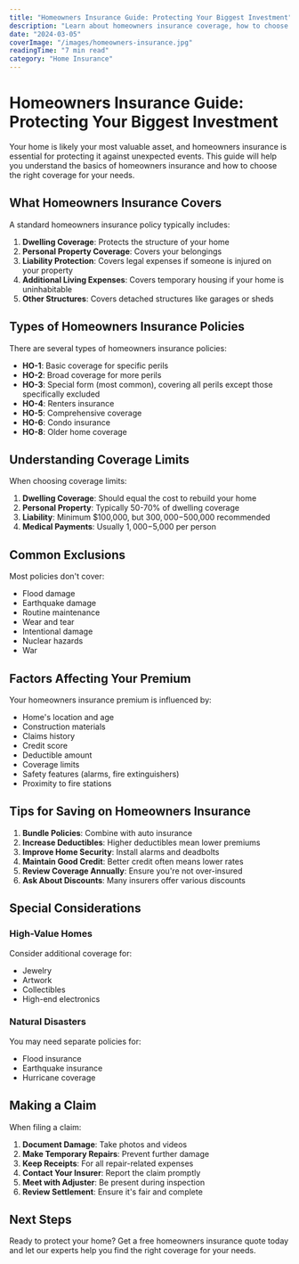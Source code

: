 ```yaml
---
title: "Homeowners Insurance Guide: Protecting Your Biggest Investment"
description: "Learn about homeowners insurance coverage, how to choose the right policy, and tips for saving on your premium while ensuring adequate protection."
date: "2024-03-05"
coverImage: "/images/homeowners-insurance.jpg"
readingTime: "7 min read"
category: "Home Insurance"
---
```


# Homeowners Insurance Guide: Protecting Your Biggest Investment

Your home is likely your most valuable asset, and homeowners insurance is essential for protecting it against unexpected events. This guide will help you understand the basics of homeowners insurance and how to choose the right coverage for your needs.

## What Homeowners Insurance Covers

A standard homeowners insurance policy typically includes:

1. **Dwelling Coverage**: Protects the structure of your home
2. **Personal Property Coverage**: Covers your belongings
3. **Liability Protection**: Covers legal expenses if someone is injured on your property
4. **Additional Living Expenses**: Covers temporary housing if your home is uninhabitable
5. **Other Structures**: Covers detached structures like garages or sheds

## Types of Homeowners Insurance Policies

There are several types of homeowners insurance policies:

- **HO-1**: Basic coverage for specific perils
- **HO-2**: Broad coverage for more perils
- **HO-3**: Special form (most common), covering all perils except those specifically excluded
- **HO-4**: Renters insurance
- **HO-5**: Comprehensive coverage
- **HO-6**: Condo insurance
- **HO-8**: Older home coverage

## Understanding Coverage Limits

When choosing coverage limits:

1. **Dwelling Coverage**: Should equal the cost to rebuild your home
2. **Personal Property**: Typically 50-70% of dwelling coverage
3. **Liability**: Minimum $100,000, but $300,000-$500,000 recommended
4. **Medical Payments**: Usually $1,000-$5,000 per person

## Common Exclusions

Most policies don't cover:

- Flood damage
- Earthquake damage
- Routine maintenance
- Wear and tear
- Intentional damage
- Nuclear hazards
- War

## Factors Affecting Your Premium

Your homeowners insurance premium is influenced by:

- Home's location and age
- Construction materials
- Claims history
- Credit score
- Deductible amount
- Coverage limits
- Safety features (alarms, fire extinguishers)
- Proximity to fire stations

## Tips for Saving on Homeowners Insurance

1. **Bundle Policies**: Combine with auto insurance
2. **Increase Deductibles**: Higher deductibles mean lower premiums
3. **Improve Home Security**: Install alarms and deadbolts
4. **Maintain Good Credit**: Better credit often means lower rates
5. **Review Coverage Annually**: Ensure you're not over-insured
6. **Ask About Discounts**: Many insurers offer various discounts

## Special Considerations

### High-Value Homes
Consider additional coverage for:
- Jewelry
- Artwork
- Collectibles
- High-end electronics

### Natural Disasters
You may need separate policies for:
- Flood insurance
- Earthquake insurance
- Hurricane coverage

## Making a Claim

When filing a claim:

1. **Document Damage**: Take photos and videos
2. **Make Temporary Repairs**: Prevent further damage
3. **Keep Receipts**: For all repair-related expenses
4. **Contact Your Insurer**: Report the claim promptly
5. **Meet with Adjuster**: Be present during inspection
6. **Review Settlement**: Ensure it's fair and complete

## Next Steps

Ready to protect your home? Get a free homeowners insurance quote today and let our experts help you find the right coverage for your needs. 